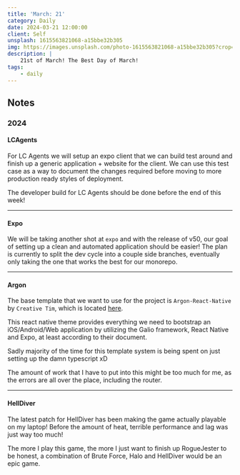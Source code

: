 ```yaml
---
title: 'March: 21'
category: Daily
date: 2024-03-21 12:00:00
client: Self
unsplash: 1615563821068-a15bbe32b305
img: https://images.unsplash.com/photo-1615563821068-a15bbe32b305?crop=entropy&cs=srgb&fm=jpg&ixid=MnwzNjM5Nzd8MHwxfHJhbmRvbXx8fHx8fHx8fDE2ODE3NDg2ODY&ixlib=rb-4.0.3&q=85
description: |
    21st of March! The Best Day of March!
tags:
    - daily
---
```




<MDXJS>

## Notes

</MDXJS>

<MDXJS>

### 2024

<MDXJS>

#### LCAgents

For LC Agents we will setup an expo client that we can build test around and finish up a generic application + website for the client.
We can use this test case as a way to document the changes required before moving to more production ready styles of deployment. 

The developer build for LC Agents should be done before the end of this week!

</MDXJS>

---

<MDXJS>

#### Expo

We will be taking another shot at `expo` and with the release of v50, our goal of setting up a clean and automated application should be easier!
The plan is currently to split the dev cycle into a couple side branches, eventually only taking the one that works the best for our monorepo.

</MDXJS>

---

<MDXJS>

#### Argon

The base template that we want to use for the project is `Argon-React-Native` by `Creative Tim`, which is located [here](https://github.com/creativetimofficial/argon-react-native).

This react native theme provides everything we need to bootstrap an iOS/Android/Web application by utilizing the Galio framework, React Native and Expo, at least according to their document.

Sadly majority of the time for this template system is being spent on just setting up the damn typescript xD

The amount of work that I have to put into this might be too much for me, as the errors are all over the place, including the router.
</MDXJS>

---

<MDXJS>

#### HellDiver

The latest patch for HellDiver has been making the game actually playable on my laptop!
Before the amount of heat, terrible performance and lag was just way too much!

The more I play this game, the more I just want to finish up RogueJester to be honest, a combination of Brute Force, Halo and HellDiver would be an epic game.

</MDXJS>

</MDXJS>
